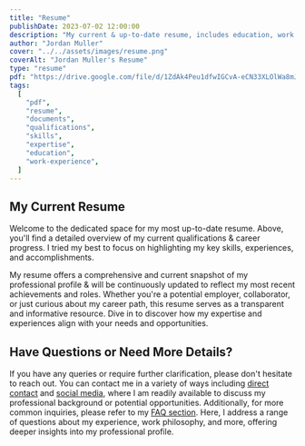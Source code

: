 ```yaml
---
title: "Resume"
publishDate: 2023-07-02 12:00:00
description: "My current & up-to-date resume, includes education, work experience, skills, & projects."
author: "Jordan Muller"
cover: "../../assets/images/resume.png"
coverAlt: "Jordan Muller's Resume"
type: "resume"
pdf: "https://drive.google.com/file/d/1ZdAk4Peu1dfwIGCvA-eCN33XLOlWa8mJ/view?usp=sharing"
tags:
  [
    "pdf",
    "resume",
    "documents",
    "qualifications",
    "skills",
    "expertise",
    "education",
    "work-experience",
  ]
---
```


## My Current Resume

Welcome to the dedicated space for my most up-to-date resume. Above, you'll find a detailed overview of my current qualifications & career progress. I tried my best to focus on highlighting my key skills, experiences, and accomplishments.

My resume offers a comprehensive and current snapshot of my professional profile & will be continuously updated to reflect my most recent achievements and roles. Whether you're a potential employer, collaborator, or just curious about my career path, this resume serves as a transparent and informative resource. Dive in to discover how my expertise and experiences align with your needs and opportunities.

## Have Questions or Need More Details?

If you have any queries or require further clarification, please don't hesitate to reach out. You can contact me in a variety of ways including [direct contact](/contact) and [social media](/social), where I am readily available to discuss my professional background or potential opportunities. Additionally, for more common inquiries, please refer to my [FAQ section](/about/#faqs). Here, I address a range of questions about my experience, work philosophy, and more, offering deeper insights into my professional profile.
